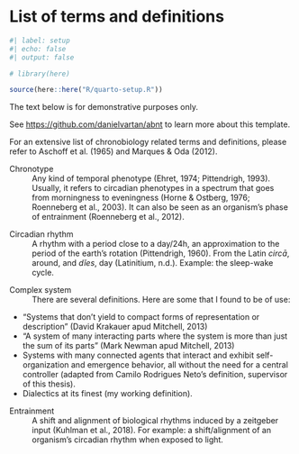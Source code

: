 <!-- %:::% .common h1 begin %:::% -->
# List of terms and definitions {.unnumbered}
<!-- %:::% .common h1 end %:::% -->

```r
#| label: setup
#| echo: false
#| output: false

# library(here)

source(here::here("R/quarto-setup.R"))
```

::: {.callout-warning}
The text below is for demonstrative purposes only.

See <https://github.com/danielvartan/abnt> to learn more about this template.
:::

<!-- TODO -->
<!-- * Insert definition from other areas of science. -->

<!-- %:::% list-of-terms body begin %:::% -->
<!-- @aschoff1965; @marques2012 -->
For an extensive list of chronobiology related terms and definitions, please refer to Aschoff et al. (1965) and Marques & Oda (2012).

<!-- @ehret1974; @pittendrigh1993; @horne1976; @roenneberg2003; @roenneberg2012a -->
Chronotype
: \hspace{20cm} Any kind of temporal phenotype (Ehret, 1974; Pittendrigh, 1993). Usually, it refers to circadian phenotypes in a spectrum that goes from morningness to eveningness (Horne & Ostberg, 1976; Roenneberg et al., 2003). It can also be seen as an organism's phase of entrainment (Roenneberg et al., 2012).

<!-- @pittendrigh1960; @latinitium -->
Circadian rhythm
: \hspace{20cm} A rhythm with a period close to a day/24h, an approximation to the period of the earth's rotation (Pittendrigh, 1960). From the Latin _circā_, around, and _dĭes_, day (Latinitium, n.d.). Example: the sleep-wake cycle.

<!-- @mitchell2013 -->
Complex system
: \hspace{20cm} There are several definitions. Here are some that I found to be of use:

* "Systems that don't yield to compact forms of representation or description" (David Krakauer apud Mitchell, 2013)
* "A system of many interacting parts where the system is more than just the sum of its parts" (Mark Newman apud Mitchell, 2013)
* Systems with many connected agents that interact and exhibit self-organization and emergence behavior, all without the need for a central controller (adapted from Camilo Rodrigues Neto's definition, supervisor of this thesis).
* Dialectics at its finest (my working definition).

<!-- @kuhlman2018 -->
Entrainment
: \hspace{20cm} A shift and alignment of biological rhythms induced by a zeitgeber input (Kuhlman et al., 2018). For example: a shift/alignment of an organism's circadian rhythm when exposed to light.
<!-- %:::% list-of-terms body end %:::% -->
